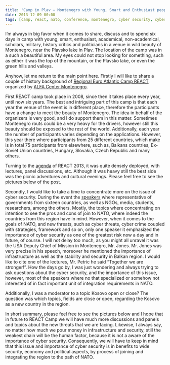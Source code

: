 ```yaml
---
title: 'Camp in Plav – Montenegro with Young, Smart and Enthusiast people – REACT 2013 Montenegro'
date: 2013-12-09 00:00
tags: [camp, react, nato, conference, montenegro, cyber security, cyberwar, cyber, plav]
---
```


I’m always in big favor when it comes to share, discuss and to spend six
days in camp with young, smart, enthusiast, academical, non-academical,
scholars, military, history critics and politicians in a venue in wild
beauty of Montenegro, near the Plavsko lake in Plav. The location of the
camp was in a such a beautiful area. My eyes could not stop looking for
something, such as either it was the top of the mountain, or the Plavsko
lake, or even the green hills and valleys.

Anyhow, let me return to the main point here. Firstly I will like to
share a couple of history background of [Regional Euro Atlantic Camp
REACT](https://www.reactmontenegro.me/), organized by [ALFA Center Montenegro](https://www.alfacentar.org/).

First REACT camp took place in 2008, since then it takes place every
year, until now six years. The best and intriguing part of this camp is
that each year the venue of the event is in different place, therefore
the participants have a change to meet the beauty of Montenegro. The
idea in behalf of the organizers is very good, and I do support them in
this matter. Sometimes Montenegro routs could be a very heavy for the
drivers, however still this beauty should be exposed to the rest of the
world. Additionally, each year the number of participants varies
depending on the applications. However, this year there where
participants from 25 different countries, which make is in total 75
participants from elsewhere, such as, Balkans countries, Ex-Soviet Union
countries, Hungary, Slovakia, Czech Republic and many others.

Turning to the
[agenda](https://www.reactmontenegro.me/agenda/agenda.html) of REACT
2013, it was quite densely deployed, with lectures, panel discussions,
etc. Although it was heavy still the best side was the picnic adventures
and cultural evenings. Please feel free to see the pictures below of the
post.

Secondly, I would like to take a time to concentrate more on the issue
of cyber security. During the event the
[speakers](https://www.reactmontenegro.me/agenda/list-of-speakers.html)
where representative of governments from sixteen countries, as well as
NGOs, media, students, researchers, among the others. Mostly, the topics
where concentrating on intention to see the pros and cons of join to
NATO, where indeed the countries from this region have in mind. However,
when it comes to the goals of NATO, and new threats, such as cyber
threats, cyber crime coupled with strategies, framework and so on, only
one speaker it emphasized the importance of cyber security as one of the
greatest risk now a day and in future, of course. I will not delay too
much, as you might all unravel it was the USA Deputy Chief of Mission in
Montenegro, Mr. Jones. Mr. Jones was very precise in his speech,
moreover he mentioned the importance of infrastructure as well as the
stability and security in Balkan region. I would like to cite one of the
lectures, Mr. Petric he said “Together we are stronger!”. How the days
go by, I was just wondering and always trying to ask questions about the
cyber security, and the importance of this issue, however, most of the
speakers where no that specialized or somehow not interested of in fact
important unit of integration requirements in NATO.

Additionally, I was a moderator to a topic Kosovo open or close? The
question was which topics, fields are close or open, regarding the
Kosovo as a new country in the region.

In short summary, please feel free to see the pictures below and I hope
that in future to REACT Camp we will have much more discussions and
panels and topics about the new threats that we are facing. Likewise, I
always say, no matter how much we pour money in infrastructure and
security, still the weakest chain will be the human factor, because it
is not a aware of the importance of cyber security. Consequently, we
will have to keep in mind that this issue and importance of cyber
security is in benefits to wide security, economy and political aspects,
by process of joining and integrating the region to the path of NATO.
